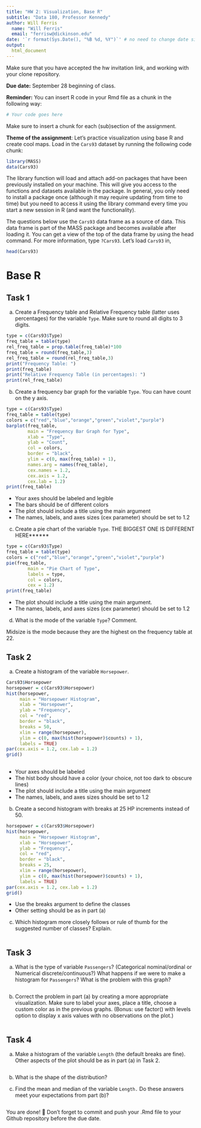```yaml
---
title: "HW 2: Visualization, Base R"
subtitle: "Data 180, Professor Kennedy"
author: Will Ferris
  name: "Will Ferris"
  email: "ferrisw@dickinson.edu"
date: '`r format(Sys.Date(), "%B %d, %Y")`' # no need to change date since this line grabs today's date
output: 
  html_document
---
```


Make sure that you have accepted the hw invitation link, and working with your clone repository.

**Due date:** September 28 beginning of class.

**Reminder:** You can insert R code in your Rmd file as a chunk in the following way:
```r
# Your code goes here
```
Make sure to insert a chunk for each (sub)section of the assignment.

**Theme of the assignment**: Let's practice visualization using base R and create cool maps. Load in the `Cars93` dataset by running the following code chunk:

```r
library(MASS)
data(Cars93)
```

The library function will load and attach add-on packages that have been previously installed on your machine. This will give you access to the functions and datasets available in the package. In general, you only need to install a package once (although it may require updating from time to time) but you need to access it using the library command every time you start a new session in R (and want the functionality). 

The questions below use the `Cars93` data frame as a source of data. This data frame is part of the MASS package and becomes available after loading it. You can get a view of the top of the data frame by using the head command. For more information, type `?Cars93`. Let's load `Cars93` in,
```r
head(Cars93)
```

# Base R
## Task 1
a) Create a Frequency table and Relative Frequency table (latter uses percentages) for the variable `Type`. Make sure to round all digits to 3 digits.
```r
type = c(Cars93$Type)
freq_table = table(type)
rel_freq_table = prop.table(freq_table)*100
freq_table = round(freq_table,3)
rel_freq_table = round(rel_freq_table,3)
print("Frequency Table: ")
print(freq_table)
print("Relative Frequency Table (in percentages): ")
print(rel_freq_table)
```
b) Create a frequency bar graph for the variable `Type`. You can have count on the y axis.
```r
type = c(Cars93$Type)
freq_table = table(type)
colors = c("red","blue","orange","green","violet","purple")
barplot(freq_table,
        main = "Frequency Bar Graph for Type",
        xlab = "Type",
        ylab = "Count",
        col = colors,
        border = "black",
        ylim = c(0, max(freq_table) + 1),
        names.arg = names(freq_table),
        cex.names = 1.2,
        cex.axis = 1.2,
        cex.lab = 1.2)
print(freq_table)
```

*	Your axes should be labeled and legible
*	The bars should be of different colors
*	The plot should include a title using the main argument
*	The names, labels, and axes sizes (cex parameter) should be set to 1.2

c) Create a pie chart of the variable `Type`.  THE BIGGEST ONE IS DIFFERENT HERE******
```r
type = c(Cars93$Type)
freq_table = table(type)
colors = c("red","blue","orange","green","violet","purple")
pie(freq_table,
        main = "Pie Chart of Type",
        labels = type,
        col = colors,
        cex = 1.2)
print(freq_table)
```

* The plot should include a title using the main argument.
*	The names, labels, and axes sizes (cex parameter) should be set to 1.2

d) What is the mode of the variable `Type`? Comment.

Midsize is the mode because they are the highest on the frequency table at 22.

## Task 2 
a) Create a histogram of the variable `Horsepower`.
```r
Cars93$Horsepower
horsepower = c(Cars93$Horsepower)
hist(horsepower,
     main = "Horsepower Histogram",
     xlab = "Horsepower",
     ylab = "Frequency",
     col = "red",
     border = "black",
     breaks = 50,
     xlim = range(horsepower),
     ylim = c(0, max(hist(horsepower)$counts) + 1),
     labels = TRUE)
par(cex.axis = 1.2, cex.lab = 1.2)
grid()
     
```

*	Your axes should be labeled
*	The hist body should have a color (your choice, not too dark to obscure lines) 
*	The plot should include a title using the main argument
*	The names, labels, and axes sizes should be set to 1.2

b) Create a second histogram with breaks at 25 HP increments instead of 50.
```r
horsepower = c(Cars93$Horsepower)
hist(horsepower,
     main = "Horsepower Histogram",
     xlab = "Horsepower",
     ylab = "Frequency",
     col = "red",
     border = "black",
     breaks = 25,
     xlim = range(horsepower),
     ylim = c(0, max(hist(horsepower)$counts) + 1),
     labels = TRUE)
par(cex.axis = 1.2, cex.lab = 1.2)
grid()
```

* Use the breaks argument to define the classes
* Other setting should be as in part (a)

c) Which histogram more closely follows or rule of thumb for the suggested number of classes? Explain.
```r

```


## Task 3 
a) What is the type of variable `Passengers`? (Categorical nominal/ordinal or Numerical discrete/continuous?) What happens if we were to make a histogram for `Passengers`? What is the problem with this graph?
```r

```

b) Correct the problem in part (a) by creating a more appropriate visualization. Make sure to label your axes, place a title, choose a custom color as in the previous graphs. (Bonus: use factor() with levels option to display x axis values with no observations on the plot.)
```r

```

## Task 4 
a) Make a histogram of the variable `Length` (the default breaks are fine). Other aspects of the plot should be as in part (a) in Task 2.
```r

```

b) What is the shape of the distribution?


c) Find the mean and median of the variable `Length.` Do these answers meet your expectations from part (b)?
```r

```

You are done! 🏁 Don't forget to commit and push your .Rmd file to your Github repository before the due date.


